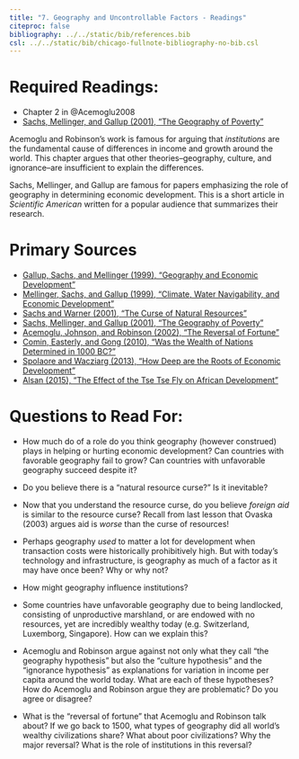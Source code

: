 ```yaml
---
title: "7. Geography and Uncontrollable Factors - Readings"
citeproc: false
bibliography: ../../static/bib/references.bib
csl: ../../static/bib/chicago-fullnote-bibliography-no-bib.csl
---
```


# Required Readings:

- <i class="fas fa-book"></i>Chapter 2 in @Acemoglu2008
- [<i class="fas fa-file-pdf"></i> Sachs, Mellinger, and Gallup (2001), "The Geography of Poverty"](/readings/Sachs-Mellinger-Gallup-2001.pdf)

Acemoglu and Robinson's work is famous for arguing that *institutions* are the fundamental cause of differences in income and growth around the world. This chapter argues that other theories--geography, culture, and ignorance--are insufficient to explain the differences.

Sachs, Mellinger, and Gallup are famous for papers emphasizing the role of geography in determining economic development. This is a short article in *Scientific American* written for a popular audience that summarizes their research.  

# Primary Sources

- [<i class="fas fa-file-pdf"></i> Gallup, Sachs, and Mellinger (1999), "Geography and Economic Development"](/readings/Gallup-Sachs-Mellinger-1999.pdf)
- [<i class="fas fa-file-pdf"></i> Mellinger, Sachs, and Gallup (1999), "Climate, Water Navigability, and Economic Development"](/readings/Gallup-Sachs-Mellinger-1999.pdf)
- [<i class="fas fa-file-pdf"></i> Sachs and Warner (2001), "The Curse of Natural Resources"](/readings/Sachs-Warner-2001.pdf)
- [<i class="fas fa-file-pdf"></i> Sachs, Mellinger, and Gallup (2001), "The Geography of Poverty"](/readings/Sachs-Mellinger-Warner-Gallup.pdf)
- [<i class="fas fa-file-pdf"></i> Acemoglu, Johnson, and Robinson (2002), "The Reversal of Fortune"](/readings/Acemoglu-Johnson-Robinson-2002.pdf)
- [<i class="fas fa-file-pdf"></i> Comin, Easterly, and Gong (2010), "Was the Wealth of Nations Determined in 1000 BC?"](/readings/Comin-Easterly-Gong-2010.pdf)
- [<i class="fas fa-file-pdf"></i> Spolaore and Wacziarg (2013), "How Deep are the Roots of Economic Development"](/readings/Spolaore-Wacziarg-2013.pdf)
- [<i class="fas fa-file-pdf"></i> Alsan (2015), "The Effect of the Tse Tse Fly on African Development"](/readings/Alsan-2015.pdf)


# Questions to Read For:

- How much do of a role do you think geography (however construed) plays in helping or hurting economic development? Can countries with favorable geography fail to grow? Can countries with unfavorable geography succeed despite it?

- Do you believe there is a "natural resource curse?" Is it inevitable?

- Now that you understand the resource curse, do you believe *foreign aid* is similar to the resource curse? Recall from last lesson that Ovaska (2003) argues aid is *worse* than the curse of resources!

- Perhaps geography *used* to matter a lot for development when transaction costs were historically prohibitively high. But with today's technology and infrastructure, is geography as much of a factor as it may have once been? Why or why not?

- How might geography influence institutions?

- Some countries have unfavorable geography due to being landlocked, consisting of unproductive marshland, or are endowed with no resources, yet are incredibly wealthy today (e.g. Switzerland, Luxemborg, Singapore). How can we explain this?

- Acemoglu and Robinson argue against not only what they call "the geography hypothesis" but also the "culture hypothesis" and the "ignorance hypothesis" as explanations for variation in income per capita around the world today. What are each of these hypotheses? How do Acemoglu and Robinson argue they are problematic? Do you agree or disagree?

- What is the "reversal of fortune" that Acemoglu and Robinson talk about? If we go back to 1500, what types of geography did all world's wealthy civilizations share? What about poor civilizations? Why the major reversal? What is the role of institutions in this reversal?